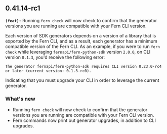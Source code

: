 ## 0.41.14-rc1
**`(feat):`** Running `fern check` will now check to confirm that the generator versions you are running are compatible with your Fern CLI version.

Each version of SDK generators depends on a version of a library that is exported by the Fern CLI, and as a result, each generator has a minimum
compatible version of the Fern CLI. As an example, if you were to run `fern check` while leveraging `fernapi/fern-python-sdk` version `2.0.0`, on CLI version `0.1.3`, you'd receive the following error:

`The generator fernapi/fern-python-sdk requires CLI version 0.23.0-rc4 or later (current version: 0.1.3-rc0).`

Indicating that you must upgrade your CLI in order to leverage the current generator.


### What's new
- Running `fern check` will now check to confirm that the generator versions you are running are compatible with your Fern CLI version.
- Fern commands now print out generator upgrades, in addition to CLI upgrades.

